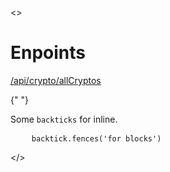 

<>
<h1>Enpoints</h1>
<Callout emoji="👾">
	<a
		href="https://api.finance.selcukguler.com/api/crypto/allcryptos"
		taget="_blank_">
		/api/crypto/allCryptos
	</a>
</Callout>

{" "}
<p>
	Some <code>backticks</code> for inline.
</p>
<pre>
	<code className="language-javascript">backtick.fences('for blocks')</code>
</pre>

</>